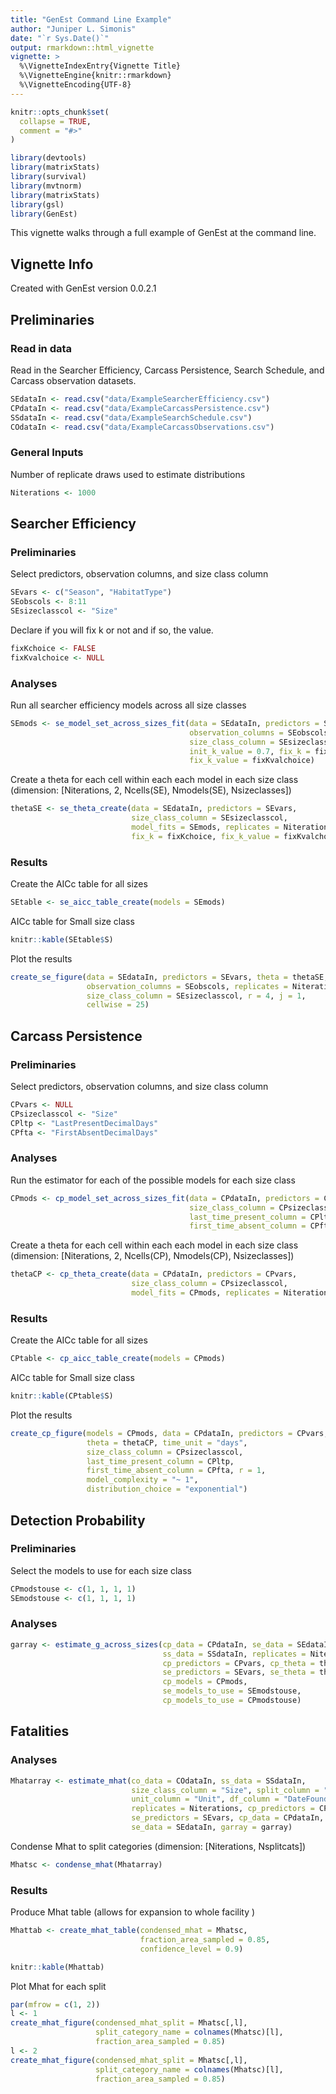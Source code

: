 ```yaml
---
title: "GenEst Command Line Example"
author: "Juniper L. Simonis"
date: "`r Sys.Date()`"
output: rmarkdown::html_vignette
vignette: >
  %\VignetteIndexEntry{Vignette Title}
  %\VignetteEngine{knitr::rmarkdown}
  %\VignetteEncoding{UTF-8}
---
```


```r
knitr::opts_chunk$set(
  collapse = TRUE,
  comment = "#>"
)
```

```r
library(devtools)
library(matrixStats)
library(survival)
library(mvtnorm)
library(matrixStats)
library(gsl)
library(GenEst)
```

This vignette walks through a full example of GenEst at the command line. 


## Vignette Info

Created with GenEst version 0.0.2.1

## Preliminaries

### Read in data

Read in the Searcher Efficiency, Carcass Persistence, Search Schedule, 
and Carcass observation datasets. 


```r
SEdataIn <- read.csv("data/ExampleSearcherEfficiency.csv")
CPdataIn <- read.csv("data/ExampleCarcassPersistence.csv")
SSdataIn <- read.csv("data/ExampleSearchSchedule.csv")
COdataIn <- read.csv("data/ExampleCarcassObservations.csv") 
```

### General Inputs

Number of replicate draws used to estimate distributions

```r
Niterations <- 1000
```

## Searcher Efficiency

### Preliminaries

Select predictors, observation columns, and size class column

```r
SEvars <- c("Season", "HabitatType")
SEobscols <- 8:11
SEsizeclasscol <- "Size"
```
  
Declare if you will fix k or not and if so, the value.

```r
fixKchoice <- FALSE
fixKvalchoice <- NULL
```

### Analyses

Run all searcher efficiency models across all size classes

```r
SEmods <- se_model_set_across_sizes_fit(data = SEdataIn, predictors = SEvars, 
                                        observation_columns = SEobscols, 
                                        size_class_column = SEsizeclasscol,
                                        init_k_value = 0.7, fix_k = fixKchoice, 
                                        fix_k_value = fixKvalchoice)
```

Create a theta for each cell within each each model in each size class
(dimension: [Niterations, 2, Ncells(SE), Nmodels(SE), Nsizeclasses])

```r
thetaSE <- se_theta_create(data = SEdataIn, predictors = SEvars,
                           size_class_column = SEsizeclasscol,
                           model_fits = SEmods, replicates = Niterations,
                           fix_k = fixKchoice, fix_k_value = fixKvalchoice)
```
	
### Results
	
Create the AICc table for all sizes

```r
SEtable <- se_aicc_table_create(models = SEmods)
```

AICc table for Small size class

```r
knitr::kable(SEtable$S)
```

Plot the results

```r
create_se_figure(data = SEdataIn, predictors = SEvars, theta = thetaSE, 
                 observation_columns = SEobscols, replicates = Niterations, 
                 size_class_column = SEsizeclasscol, r = 4, j = 1, 
				 cellwise = 25)
```


## Carcass Persistence

### Preliminaries

Select predictors, observation columns, and size class column

```r
CPvars <- NULL
CPsizeclasscol <- "Size"
CPltp <- "LastPresentDecimalDays"
CPfta <- "FirstAbsentDecimalDays"
```
	  
### Analyses

Run the estimator for each of the possible models for each size class

```r
CPmods <- cp_model_set_across_sizes_fit(data = CPdataIn, predictors = CPvars,
                                        size_class_column = CPsizeclasscol, 
                                        last_time_present_column = CPltp, 
                                        first_time_absent_column = CPfta)
```

Create a theta for each cell within each each model in each size class
(dimension: [Niterations, 2, Ncells(CP), Nmodels(CP), Nsizeclasses])

```r
thetaCP <- cp_theta_create(data = CPdataIn, predictors = CPvars,
                           size_class_column = CPsizeclasscol,
                           model_fits = CPmods, replicates = Niterations)
```
										  
### Results
										  
Create the AICc table for all sizes

```r
CPtable <- cp_aicc_table_create(models = CPmods)
```

AICc table for Small size class

```r
knitr::kable(CPtable$S)
```

Plot the results

```r
create_cp_figure(models = CPmods, data = CPdataIn, predictors = CPvars,
                 theta = thetaCP, time_unit = "days",
                 size_class_column = CPsizeclasscol,
                 last_time_present_column = CPltp, 
                 first_time_absent_column = CPfta, r = 1, 
                 model_complexity = "~ 1", 
                 distribution_choice = "exponential")
```



## Detection Probability

### Preliminaries

Select the models to use for each size class

```r
CPmodstouse <- c(1, 1, 1, 1)
SEmodstouse <- c(1, 1, 1, 1)
```
	  
### Analyses

```r
garray <- estimate_g_across_sizes(cp_data = CPdataIn, se_data = SEdataIn, 
                                  ss_data = SSdataIn, replicates = Niterations, 
                                  cp_predictors = CPvars, cp_theta = thetaCP,
								  se_predictors = SEvars, se_theta = thetaSE,  
								  cp_models = CPmods,
                                  se_models_to_use = SEmodstouse, 
                                  cp_models_to_use = CPmodstouse)
```

## Fatalities

### Analyses

```r
Mhatarray <- estimate_mhat(co_data = COdataIn, ss_data = SSdataIn, 
                           size_class_column = "Size", split_column = "Split", 
                           unit_column = "Unit", df_column = "DateFound",
                           replicates = Niterations, cp_predictors = CPvars, 
                           se_predictors = SEvars, cp_data = CPdataIn, 
                           se_data = SEdataIn, garray = garray) 
```

Condense Mhat to split categories (dimension: [Niterations, Nsplitcats])
    
```r
Mhatsc <- condense_mhat(Mhatarray)
```

### Results
	  
Produce Mhat table (allows for expansion to whole facility )

```r
Mhattab <- create_mhat_table(condensed_mhat = Mhatsc, 
                             fraction_area_sampled = 0.85, 
                             confidence_level = 0.9)
```

```r
knitr::kable(Mhattab)
```

Plot Mhat for each split

```r
par(mfrow = c(1, 2))
l <- 1
create_mhat_figure(condensed_mhat_split = Mhatsc[,l], 
                   split_category_name = colnames(Mhatsc)[l], 
                   fraction_area_sampled = 0.85)
l <- 2
create_mhat_figure(condensed_mhat_split = Mhatsc[,l], 
                   split_category_name = colnames(Mhatsc)[l], 
                   fraction_area_sampled = 0.85)
```

